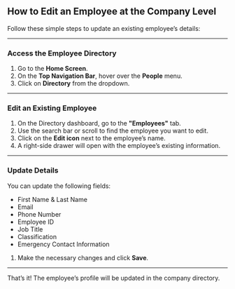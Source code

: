 ## **How to Edit an Employee at the Company Level**

Follow these simple steps to update an existing employee’s details:

---

### **Access the Employee Directory**

1. Go to the **Home Screen**.
2. On the **Top Navigation Bar**, hover over the **People** menu.
3. Click on **Directory** from the dropdown.

---

### **Edit an Existing Employee**

1. On the Directory dashboard, go to the **"Employees"** tab.
2. Use the search bar or scroll to find the employee you want to edit.
3. Click on the **Edit icon** next to the employee’s name.
4. A right-side drawer will open with the employee’s existing information.

---

### **Update Details**

You can update the following fields:

- First Name & Last Name
- Email
- Phone Number
- Employee ID
- Job Title
- Classification
- Emergency Contact Information
1. Make the necessary changes and click **Save**.

---

That’s it! The employee’s profile will be updated in the company directory.
